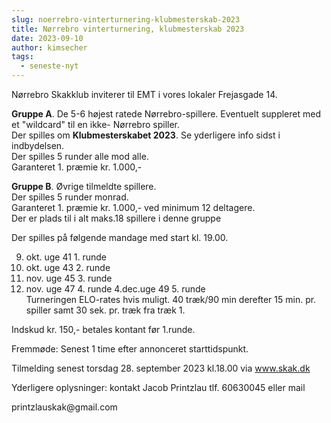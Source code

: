 ```yaml
---
slug: noerrebro-vinterturnering-klubmesterskab-2023
title: Nørrebro vinterturnering, klubmesterskab 2023
date: 2023-09-10
author: kimsecher
tags:
  - seneste-nyt
---
```

<!-- wp:paragraph -->
<p>Nørrebro Skakklub inviterer til EMT i vores lokaler Frejasgade 14.</p>
<!-- /wp:paragraph -->

<!-- wp:paragraph -->
<p><strong>Gruppe A</strong>. De 5-6 højest ratede Nørrebro-spillere. Eventuelt suppleret med et "wildcard" til en ikke- Nørrebro spiller.<br>Der spilles om <strong>Klubmesterskabet 2023</strong>. Se yderligere info sidst i indbydelsen.<br>Der spilles 5 runder alle mod alle.<br>Garanteret 1. præmie kr. 1.000,-</p>
<!-- /wp:paragraph -->

<!-- wp:paragraph -->
<p><strong>Gruppe B</strong>. Øvrige tilmeldte spillere.<br>Der spilles 5 runder monrad.<br>Garanteret 1. præmie kr. 1.000,- ved minimum 12 deltagere.<br>Der er plads til i alt maks.18 spillere i denne gruppe</p>
<!-- /wp:paragraph -->

<!-- wp:paragraph -->
<p>Der spilles på følgende mandage med start kl. 19.00.</p>
<!-- /wp:paragraph -->

<!-- wp:list {"ordered":true,"start":9} -->
<ol start="9"><!-- wp:list-item -->
<li>okt. uge 41 1. runde</li>
<!-- /wp:list-item -->

<!-- wp:list-item -->
<li>okt. uge 43 2. runde</li>
<!-- /wp:list-item -->

<!-- wp:list-item -->
<li>nov. uge 45 3. runde</li>
<!-- /wp:list-item -->

<!-- wp:list-item -->
<li>nov. uge 47 4. runde       4.dec.uge 49 5. runde<br>Turneringen ELO-rates hvis muligt. 40 træk/90 min derefter 15 min. pr. spiller samt 30 sek. pr. træk fra træk 1.</li>
<!-- /wp:list-item --></ol>
<!-- /wp:list -->

<!-- wp:paragraph -->
<p>Indskud kr. 150,- betales kontant før 1.runde.</p>
<!-- /wp:paragraph -->

<!-- wp:paragraph -->
<p>Fremmøde: Senest 1 time efter annonceret starttidspunkt.</p>
<!-- /wp:paragraph -->

<!-- wp:paragraph -->
<p>Tilmelding senest torsdag 28. september 2023 kl.18.00 via <a href="https://turnering.skak.dk/TournamentActive/Details?tourId=28361">www.skak.dk</a></p>
<!-- /wp:paragraph -->

<!-- wp:paragraph -->
<p>Yderligere oplysninger: kontakt Jacob Printzlau tlf. 60630045 eller mail</p>
<!-- /wp:paragraph -->

<!-- wp:paragraph -->
<p>printzlauskak@gmail.com</p>
<!-- /wp:paragraph -->
